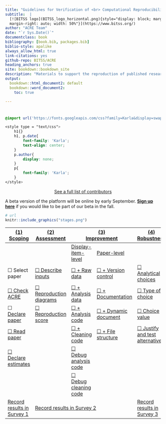 ```yaml
--- 
title: "Guidelines for Verification of <br> Computational Reproducibility in Economics"
subtitle:  |
  [![BITSS logo](BITSS_logo_horizontal.png){style="display: block; margin-left: auto;
  margin-right: auto; width: 50%"}](https://www.bitss.org/)  
author: "ACRE Team"
date: "`r Sys.Date()`"
documentclass: book
bibliography: [book.bib, packages.bib]
biblio-style: apalike
always_allow_html: true
link-citations: yes
github-repo: BITSS/ACRE
heading_anchors: true
site: bookdown::bookdown_site
description: "Materials to support the reproduction of published research in economics."
output:
  bookdown::html_document2: default
  bookdown::word_document2:
    toc: true

---
```

#  {-}
```css
@import url('https://fonts.googleapis.com/css?family=Karla&display=swap');

<style type = "text/css">
    h1{}
    h1, p.date{
        font-family: 'Karla';
        text-align: center;
    }
    p.author{
        display: none;
    }
    p{
        font-family: 'Karla';
    }
</style>
```

<p style="text-align: center;"> 
  [See a full list of contributors](#contributions)
</p>  

A beta version of the platform will be online by early September. 
[**Sign up here**](https://forms.gle/yZivWcwijCzEhrBU6) if you would like to be part of our beta in the fall. 


```r
# url
knitr::include_graphics("stages.png") 
```


<table>
   <thead>
      <tr>
         <th>[(1) <br> Scoping](#scoping) </th>
         <th>[(2) <br> Assessment](#assessment)</th>
         <th colspan=2>[(3) <br> Improvement](#improvements)</th>
         <th>[(4) </br> Robustness](#robust)</th>
      </tr>
   </thead>
   <tbody>
      <tr>
         <td></td>
         <td></td>
         <td>[Display-item-level](#di-imp)</td>
         <td>[Paper-level](#paper-level)</td>
      </tr>
      <tr>
         <td>&#9744; Select paper</td>
         <td>[&#9744; Describe inputs](#describe-inputs)</td>
         <td>[&#9744; + Raw data](#rd)</td>
         <td>[&#9744; + Version control](#paper-level)</td>
         <td>[&#9744; Analytical choices](#id-analy)</td>
      </tr>
      <tr>
         <td>[&#9744; Check ACRE](#check-acre)</td>
         <td>[&#9744; Reproduction diagrams](#diagram)</td>
         <td>[&#9744; + Analysis data](#ad)</td>
         <td>[&#9744; + Documentation](#paper-level)</td>
         <td>[&#9744; Type of choice](#id-type)</td>
      </tr>
      <tr>
         <td>&#9744; [Declare paper](#declare)</td>
         <td>[&#9744; Reproduction score](#score)</td>
         <td>[&#9744; + Analysis code](#ac)</td>
         <td>[&#9744; + Dynamic document](#paper-level)</td>
         <td>[&#9744; Choice value](#id-val)</td>
      </tr>
      <tr>
         <td>[&#9744;  Read paper](#read-summ)</td>
         <td></td>
         <td>[&#9744; + Cleaning code](#cc)</td>
         <td>[&#9744; + File structure](#paper-level)</td>
         <td>[&#9744; Justify and test alternatives](#test-rob)</td>
      </tr>
      <tr>
         <td>[&#9744; Declare estimates](#declare-estimates)</td>
         <td></td>
         <td>[&#9744; Debug analysis code](#dac)</td>
         <td></td>
         <td>
         <td></td>
      </tr>
      <tr>
         <td></td>
         <td></td>
         <td>[&#9744; Debug cleaning code](#dcc)</td>
         <td></td>
         <td></td>
      </tr>
      <tr>
         <td>[Record results in Survey 1](https://berkeley.qualtrics.com/jfe/form/SV_2bO83uJvU9ZiTXv)</td>
         <td colspan=3>[Record results in Survey 2](https://berkeley.qualtrics.com/jfe/form/SV_2gd9Y3XVtjLpZL7)</td>
         <td>[Record results in Survey 3](ADD LINK)</td>
      </tr>
   </tbody>
</table>